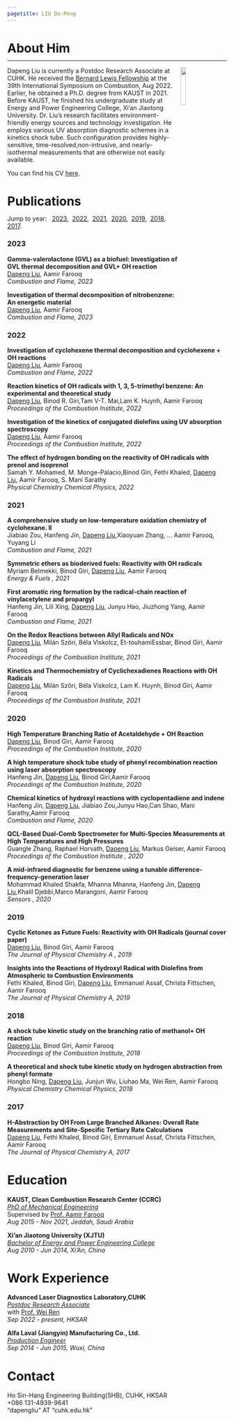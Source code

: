 ```yaml
---
pagetitle: LIU Da-Peng
---
```

<link rel="stylesheet" href="styles.css" type="text/css">


<h1 id="about">About Him</h1>
<hr style="margin-top:-8px; border-width: 2px">

<div>
<img src="files/profile.jpg" style="width:15%; margin-right: 30px" align="right">

Dapeng Liu is currently a Postdoc Research Associate at CUHK. He received the [Bernard Lewis Fellowship](https://www.combustioninstitute.org/resources/awards/bernard-lewis-fellowship/) at the 39th International Symposium on Combustion, Aug 2022. Earlier, he obtained a Ph.D. degree from KAUST in 2021.  Before KAUST, he finished his undergraduate study at Energy and Power Engineering College, Xi'an Jiaotong University. Dr. Liu's research facilitates environment-friendly energy sources and technology investigation. He employs various UV absorption diagnostic schemes in a kinetics shock tube. Such configuration provides highly-sensitive, time-resolved,non-intrusive, and nearly-isothermal measurements that are otherwise not easily available.


You can find his CV [here](files/Dapeng_CV.pdf).
</div>



<h1 id="pub"> Publications</h1>
<div style="margin-top:-5px">
<span>
  Jump to year: &nbsp;
  <a href="#2023">2023</a>,&nbsp;
  <a href="#2022">2022</a>,&nbsp;
  <a href="#2021">2021</a>,&nbsp;
  <a href="#2020">2020</a>,&nbsp;
  <a href="#2019">2019</a>,&nbsp;
  <a href="#2018">2018</a>,&nbsp;
  <a href="#2017">2017</a>.
</span>
</div>


<h3 id="2023"> 2023</h3> 
<div>
<span>
[<i class="fa fa-file-pdf"></i> ](https://www.sciencedirect.com/science/article/pii/S0010218023001554)
**Gamma-valerolactone (GVL) as a biofuel: Investigation of GVL thermal decomposition and GVL+ OH reaction**
</span><br>
<span>
 <u>Dapeng Liu</u>, Aamir Farooq
</span><br>
<span>
*Combustion and Flame, 2023*
</span><br>
</p>
</div>

<div>
<span>
[<i class="fa fa-file-pdf"></i> ](https://www.sciencedirect.com/science/article/pii/S0010218023001554)
**Investigation of thermal decomposition of nitrobenzene: An energetic material**
</span><br>
<span>
 <u>Dapeng Liu</u>, Aamir Farooq
</span><br>
<span>
*Combustion and Flame, 2023*
</span><br>
</p>
</div>



<h3 id="2022"> 2022</h3> 
<div>
<span>
[<i class="fa fa-file-pdf"></i> ](https://www.sciencedirect.com/science/article/pii/S0010218022004540)
**Investigation of cyclohexene thermal decomposition and cyclohexene + OH reactions**
</span><br>
<span>
 <u>Dapeng Liu</u>, Aamir Farooq
</span><br>
<span>
*Combustion and Flame, 2022*
</span><br>
</p>
</div>

<div>
<span>
[<i class="fa fa-file-pdf"></i> ](https://www.sciencedirect.com/science/article/pii/S1540748922000943)
**Reaction kinetics of OH radicals with 1, 3, 5-trimethyl benzene: An experimental and theoretical study**
</span><br>
<span>
 <u>Dapeng Liu</u>, Binod R. Giri,Tam V-T. Mai,Lam K. Huynh, Aamir Farooq
</span><br>
<span>
*Proceedings of the Combustion Institute, 2022*
</span><br>
</p>
</div>

<div>
<span>
[<i class="fa fa-file-pdf"></i> ](https://www.sciencedirect.com/science/article/pii/S1540748922001006)
**Investigation of the kinetics of conjugated diolefins using UV absorption spectroscopy**
</span><br>
<span>
 <u>Dapeng Liu</u>, Aamir Farooq
</span><br>
<span>
*Proceedings of the Combustion Institute, 2022*
</span><br>
</p>
</div>

<div>
<span>
[<i class="fa fa-file-pdf"></i> ](https://pubs.rsc.org/en/content/articlehtml/2022/cp/d2cp00737a)
**The effect of hydrogen bonding on the reactivity of OH radicals with prenol and isoprenol**
</span><br>
<span>
Samah Y. Mohamed,  M. Monge-Palacio,Binod Giri, Fethi Khaled, <u>Dapeng Liu</u>, Aamir Farooq, S. Mani Sarathy
</span><br>
<span>
*Physical Chemistry Chemical Physics, 2022*
</span><br>
</p>
</div>


<h3 id="2021"> 2021</h3> 
<div>
<span>
[<i class="fa fa-file-pdf"></i> ](https://www.sciencedirect.com/science/article/pii/S0010218021002935)
**A comprehensive study on low-temperature oxidation chemistry of cyclohexane. II**
</span><br>
<span>
Jiabiao Zou, Hanfeng Jin, <u>Dapeng Liu</u>,Xiaoyuan Zhang, ... Aamir Farooq, Yuyang Li
</span><br>
<span>
*Combustion and Flame, 2021*
</span><br>
</p>
</div>

<div>
<span>
[<i class="fa fa-file-pdf"></i> ](https://pubs.acs.org/doi/full/10.1021/acs.energyfuels.1c01408)
**Symmetric ethers as bioderived fuels: Reactivity with OH radicals**
</span><br>
<span>
Myriam Belmekki, Binod Giri, <u>Dapeng Liu</u>, Aamir Farooq
</span><br>
<span>
*Energy & Fuels , 2021*
</span><br>
</p>
</div>

<div>
<span>
[<i class="fa fa-file-pdf"></i> ](https://www.sciencedirect.com/science/article/pii/S0010218020305368)
**First aromatic ring formation by the radical-chain reaction of vinylacetylene and propargyl**
</span><br>
<span>
Hanfeng Jin, Lili Xing, <u>Dapeng Liu</u>, Junyu Hao, Jiuzhong Yang, Aamir Farooq
</span><br>
<span>
*Combustion and Flame, 2021*
</span><br>
</p>
</div>
<div>
<span>
[<i class="fa fa-file-pdf"></i> ](https://www.sciencedirect.com/science/article/pii/S1540748920304247)
**On the Redox Reactions between Allyl Radicals and NOx**
</span><br>
<span>
<u>Dapeng Liu</u>, Milán Szőri, Béla Viskolcz, Et-touhamiEssbar, Binod Giri, Aamir Farooq
</span><br>
<span>
*Proceedings of the Combustion Institute, 2021*
</span><br>
</p>
</div>
<div>
<span>
[<i class="fa fa-file-pdf"></i> ](https://www.sciencedirect.com/science/article/pii/S1540748920303515)
**Kinetics and Thermochemistry of Cyclichexadienes Reactions with OH Radicals**
</span><br>
<span>
<u>Dapeng Liu</u>, Milán Szőri, Béla Viskolcz, Lam K. Huynh, Binod Giri, Aamir Farooq
</span><br>
<span>
*Proceedings of the Combustion Institute, 2021*
</span><br>
</p>
</div>

<h3 id="2020"> 2020</h3> 
<div>
<span>
[<i class="fa fa-file-pdf"></i> ](https://www.sciencedirect.com/science/article/pii/S1540748920304806)
**High Temperature Branching Ratio of Acetaldehyde + OH Reaction**
</span><br>
<span>
<u>Dapeng Liu</u>, Binod Giri, Aamir Farooq
</span><br>
<span>
*Proceedings of the Combustion Institute, 2020*
</span><br>
</p>
</div>


<div>
<span>
[<i class="fa fa-file-pdf"></i> ](https://www.sciencedirect.com/science/article/pii/S1540748920302509)
**A high temperature shock tube study of phenyl recombination reaction using laser absorption spectroscopy**
</span><br>
<span>
Hanfeng Jin, <u>Dapeng Liu</u>, Binod Giri,Aamir Farooq
</span><br>
<span>
*Proceedings of the Combustion Institute, 2020*
</span><br>
</p>
</div>

<div>
<span>
[<i class="fa fa-file-pdf"></i> ](https://www.sciencedirect.com/science/article/pii/S0010218020301176)
**Chemical kinetics of hydroxyl reactions with cyclopentadiene and indene**
</span><br>
<span>
Hanfeng Jin, <u>Dapeng Liu</u>, Jiabiao Zou,Junyu Hao,Can Shao, Mani Sarathy,Aamir Farooq
</span><br>
<span>
*Combustion and Flame, 2020*
</span><br>
</p>
</div>




<div>
<span>
[<i class="fa fa-file-pdf"></i> ](https://www.mdpi.com/1424-8220/20/12/3602)
**QCL-Based Dual-Comb Spectrometer for Multi-Species Measurements at High Temperatures and High Pressures**
</span><br>
<span>
Guangle Zhang, Raphael Horvath, <u>Dapeng Liu</u>, Markus Geiser, Aamir Farooq
</span><br>
<span>
*Proceedings of the Combustion Institute , 2020*
</span><br>
</p>
</div>


<div>
<span>
[<i class="fa fa-file-pdf"></i> ](https://www.sciencedirect.com/science/article/pii/S1540748920305095)
**A mid-infrared diagnostic for benzene using a tunable difference-frequency-generation laser**
</span><br>
<span>
Mohammad Khaled Shakfa, Mhanna Mhanna, Hanfeng Jin, <u>Dapeng Liu</u>,Khalil Djebbi,Marco Marangoni, Aamir Farooq
</span><br>
<span>
*Sensors , 2020*
</span><br>
</p>
</div>

<h3 id="2019"> 2019</h3> 
<div>
<span>
[<i class="fa fa-file-pdf"></i> ](https://pubs.acs.org/doi/10.1021/acs.jpca.9b00691)
**Cyclic Ketones as Future Fuels: Reactivity with OH Radicals (journal cover paper)**
</span><br>
<span>
<u>Dapeng Liu</u>, Binod Giri, Aamir Farooq
</span><br>
<span>
*The Journal of Physical Chemistry A , 2019*
</span><br>
</p>
</div>
<div>
<span>
[<i class="fa fa-file-pdf"></i> ](https://pubs.acs.org/doi/10.1021/acs.jpca.8b10997)
**Insights into the Reactions of Hydroxyl Radical with Diolefins from Atmospheric to Combustion Environments**
</span><br>
<span>
Fethi Khaled, Binod Giri, <u>Dapeng Liu</u>, Emmanuel Assaf, Christa Fittschen, Aamir Farooq
</span><br>
<span>
*The Journal of Physical Chemistry A, 2019*
</span><br>
</p>
</div>


<h3 id="2018"> 2018</h3> 
<div>
<span>
[<i class="fa fa-file-pdf"></i> ](https://www.sciencedirect.com/science/article/pii/S1540748918301858)
**A shock tube kinetic study on the branching ratio of methanol+ OH reaction**
</span><br>
<span>
<u>Dapeng Liu</u>, Binod Giri, Aamir Farooq
</span><br>
<span>
*Proceedings of the Combustion Institute, 2018*
</span><br>
</p>
</div>


<div>
<span>
[<i class="fa fa-file-pdf"></i> ](https://pubs.rsc.org/en/content/articlelanding/2018/cp/c8cp02075b#!divAbstract)
**A theoretical and shock tube kinetic study on hydrogen abstraction from phenyl formate**
</span><br>
<span>
Hongbo Ning, <u>Dapeng Liu</u>, Junjun Wu, Liuhao Ma, Wei Ren, Aamir Farooq
</span><br>
<span>
*Physical Chemistry Chemical Physics, 2018*
</span><br>
</p>
</div>

<h3 id="2017"> 2017</h3> 
<div>
<span>
[<i class="fa fa-file-pdf"></i> ](https://pubs.acs.org/doi/abs/10.1021/acs.jpca.6b10576)
**H-Abstraction by OH From Large Branched Alkanes: Overall Rate Measurements and Site-Specific Tertiary Rate Calculations**
</span><br>
<span>
<u>Dapeng Liu</u>, Fethi Khaled, Binod Giri, Emmanuel Assaf, Christa Fittschen, Aamir Farooq
</span><br>
<span>
*The Journal of Physical Chemistry A, 2017*
</span><br>
</p>
</div>



<h1 id="edu"> Education</h1>
<div>
<span>
[<i class="fa fa-university"></i> ](https://ccrc.kaust.edu.sa/)
**KAUST, Clean Combustion Research Center (CCRC)**
</span><br>
<span>
<u>*PhD of Mechanical Engineering*</u>
<span><br>
<span>
Supervised by [Prof. Aamir Farooq](https://ccrc.kaust.edu.sa/people/detail/dr.-aamir-farooq)
</span><br>
<span>
*Aug 2015 - Nov 2021, Jeddah, Saudi Arabia*
</span><br>
</p>
</div>


<div>
<span>
[<i class="fa fa-university"></i> ](http://en.xjtu.edu.cn/)
**Xi'an Jiaotong University (XJTU)**
</span><br>
<span>
<u>*Bachelor of Energy and Power Engineering College*</u>
<span><br>
<span>
*Aug 2010 - Jun 2014, Xi'An, China*
</span><br>
</p>
</div>


<h1 id="work"> Work Experience</h1>
<div>
<span>
[<i class="fa fa-university"></i> ](https://www.rengroup.mae.cuhk.edu.hk/people)
**Advanced Laser Diagnostics Laboratory,CUHK**
</span><br>
<span>
<u>*Postdoc Research Associate*</u>
<span><br>
with [Prof. Wei Ren](https://www.rengroup.mae.cuhk.edu.hk/principal-investigator)
</span><br>
<span>
*Sep 2022 - present, HKSAR*
</span><br>
</p>
</div>

<div>
<span>
[<i class="fa fa-university"></i> ]()
**Alfa Laval (Jiangyin) Manufacturing Co., Ltd.**
</span><br>
<span>
<u>*Production Engineer*</u>
<span><br>
<span>
*Sep 2014 - Jun 2015, Wuxi, China*
</span><br>
</p>
</div>


<h1 id="contact"> Contact</h1>
<div>
<span>
[<i class="fa fa-map-marked-alt"></i> ]() Ho Sin-Hang Engineering Building(SHB), CUHK, HKSAR
</span><br>
<span>
[<i class="fa fa-phone"></i> ]() +086 131-4939-9641 
</span><br>
<span>
[<i class="fa fa-envelope"></i> ]() "dapengliu" AT "cuhk.edu.hk"
</span>
</div>
